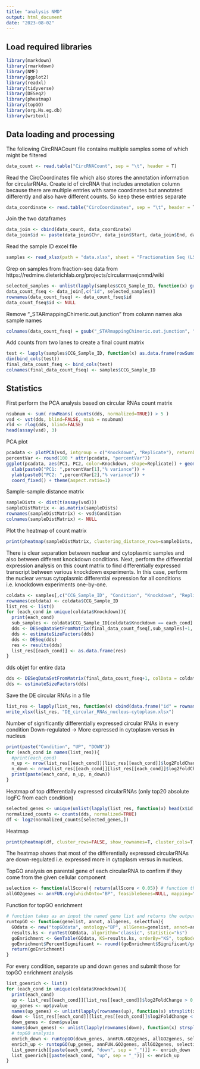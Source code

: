 ```yaml
---
title: "analysis NMD"
output: html_document
date: "2023-08-02"
---
```


## Load required libraries
```r
library(markdown)
library(rmarkdown)
library(NMF)
library(ggplot2)
library(readxl)
library(tidyverse)
library(DESeq2)
library(pheatmap)
library(topGO)
library(org.Hs.eg.db)
library(writexl)
```

## Data loading and processing
The following CircRNACount file contains multiple samples some of which might be filtered
```r
data_count <- read.table("CircRNACount", sep = "\t", header = T)
```

Read the CircCoordinates file which also stores the annotation information for circularRNAs. Create id of circRNA that includes annotation column because there are multiple entries with same coordinates but annotated differently and also have different counts. So keep these entries separate
```r
data_coordinate <- read.table("CircCoordinates", sep = "\t", header = T)
```

Join the two dataframes
```r
data_join <- cbind(data_count, data_coordinate)
data_join$id <- paste(data_join$Chr, data_join$Start, data_join$End, data_join$Gene , sep = "_")
```


Read the sample ID excel file
```r
samples <- read_xlsx(path = "data.xlsx", sheet = "Fractionation Seq (LS)", col_names = T)
```

Grep on samples from fraction-seq data from https://redmine.dieterichlab.org/projects/circularrnaejcnmd/wiki
```r
selected_samples <- unlist(lapply(samples$CCG_Sample_ID, function(x) grep(x, names(data_join), value = T)))
data_count_fseq <- data_join[,c("id", selected_samples)]
rownames(data_count_fseq) <- data_count_fseq$id
data_count_fseq$id <- NULL
```

Remove "_STARmappingChimeric.out.junction" from column names aka sample names
```r
colnames(data_count_fseq) = gsub("_STARmappingChimeric.out.junction", "", colnames(data_count_fseq))
```

Add counts from two lanes to create a final count matrix
```r
test <- lapply(samples$CCG_Sample_ID, function(x) as.data.frame(rowSums(data_count_fseq[,grepl(x,colnames(data_count_fseq))])))
dim(bind_cols(test))
final_data_count_fseq <- bind_cols(test)
colnames(final_data_count_fseq) <- samples$CCG_Sample_ID
```

## Statistics
First perform the PCA analysis based on circular RNAs count matrix
```r
nsubnum <- sum( rowMeans( counts(dds, normalized=TRUE)) > 5 )
vsd <- vst(dds, blind=FALSE, nsub = nsubnum)
rld <- rlog(dds, blind=FALSE)
head(assay(vsd), 3)
```

PCA plot
```r
pcadata <- plotPCA(vsd, intgroup = c("Knockdown", "Replicate"), returnData = T)
percentVar <- round(100 * attr(pcadata, "percentVar"))
ggplot(pcadata, aes(PC1, PC2, color=Knockdown, shape=Replicate)) + geom_point(size=3) +
  xlab(paste0("PC1: ",percentVar[1],"% variance")) +
  ylab(paste0("PC2: ",percentVar[2],"% variance")) + 
  coord_fixed() + theme(aspect.ratio=1)
```

Sample-sample distance matrix
```r
sampleDists <- dist(t(assay(vsd)))
sampleDistMatrix <- as.matrix(sampleDists)
rownames(sampleDistMatrix) <- vsd$Condition
colnames(sampleDistMatrix) <- NULL
```

Plot the heatmap of count matrix
```r
print(pheatmap(sampleDistMatrix, clustering_distance_rows=sampleDists, clustering_distance_cols=sampleDists)) #,col=colors))
```

There is clear separation between nuclear and cytoplasmic samples and also between different knockdown conditions. Next, perform the differential expression analysis on this count matrix to find differentially expressed transcript between various knockdown experiments. In this case, perform the nuclear versus cytoplasmic differential expression for all conditions i.e. knockdown experiments one-by-one.
```r
coldata <- samples[,c("CCG_Sample_ID", "Condition", "Knockdown", "Replicate")]
rownames(coldata) <- coldata$CCG_Sample_ID
list_res <- list()
for (each_cond in unique(coldata$Knockdown)){
  print(each_cond)
  sub_samples <- coldata$CCG_Sample_ID[coldata$Knockdown == each_cond]
  dds <- DESeqDataSetFromMatrix(final_data_count_fseq[,sub_samples]+1, colData = coldata[sub_samples,], design = ~ Replicate)
  dds <- estimateSizeFactors(dds)
  dds <- DESeq(dds)
  res <- results(dds)
  list_res[[each_cond]] <- as.data.frame(res)
}
```

dds objet for entire data
```r
dds <- DESeqDataSetFromMatrix(final_data_count_fseq+1, colData = coldata, design = ~ Replicate)
dds <- estimateSizeFactors(dds)
```

Save the DE circular RNAs in a file
```r
list_res <- lapply(list_res, function(x) cbind(data.frame("id" = rownames(x)), x))  # add circular IDs as column as writexl package doesnt write rownames to the file
write_xlsx(list_res, "DE_circular_RNAs_nucleus-cytoplasm.xlsx")
```

Number of significantly differentially expressed circular RNAs in every condition
Down-regulated -> More expressed in cytoplasm versus in nucleus
```r
print(paste("Condition", "UP", "DOWN"))
for (each_cond in names(list_res)){
  #print(each_cond)
  n_up <- nrow(list_res[[each_cond]][list_res[[each_cond]]$log2FoldChange > 0 & list_res[[each_cond]]$pvalue < 0.05, ])
  n_down <- nrow(list_res[[each_cond]][list_res[[each_cond]]$log2FoldChange < 0 & list_res[[each_cond]]$pvalue < 0.05, ])
  print(paste(each_cond, n_up, n_down))
}
```

Heatmap of top differentially expressed circularRNAs (only top20 absolute logFC from each condition)
```r
selected_genes <- unique(unlist(lapply(list_res, function(x) head(x$id[order(abs(x$log2FoldChange), decreasing = T)], 20))))
normalized_counts <- counts(dds, normalized=TRUE)
df <- log2(normalized_counts[selected_genes,])
```

Heatmap
```r
print(pheatmap(df, cluster_rows=FALSE, show_rownames=T, cluster_cols=T, annotation_col=as.data.frame(colData(dds)[,c("Knockdown", "Replicate")]), angle_col = 45))
```
The heatmap shows that most of the differentially expressed circularRNAs are down-regulated i.e. expressed more in cytoplasm versus in nucleus.

TopGO analysis on parental gene of each circularRNA to confirm if they come from the given cellular component
```r
selection <- function(allScore){ return(allScore < 0.05)} # function that returns TRUE/FALSE for p-values<0.05
allGO2genes <- annFUN.org(whichOnto="BP", feasibleGenes=NULL, mapping="org.Hs.eg.db", ID="symbol")  # only select cellular component because this is what I want to confirm first
```

Function for topGO enrichment
```r
# function takes as an input the named gene list and returns the output of topGO
runtopGO <- function(genelist, annot, allgenes, selectfun){
  GOdata <- new("topGOdata", ontology="BP", allGenes=genelist, annot=annot, GO2genes=allgenes, geneSel=selectfun, nodeSize=10)
  results.ks <- runTest(GOdata, algorithm="classic", statistic="ks")
  goEnrichment <- GenTable(GOdata, KS=results.ks, orderBy="KS", topNodes=20)
  goEnrichment$PercentSignificant <- round((goEnrichment$Significant/goEnrichment$Annotated)*100, 2)
  return(goEnrichment)
}
```

For every condition, separate up and down genes and submit those for topGO enrichment analysis
```r
list_goenrich <- list()
for (each_cond in unique(coldata$Knockdown)){
  print(each_cond)
  up <- list_res[[each_cond]][list_res[[each_cond]]$log2FoldChange > 0,]
  up_genes <- up$pvalue
  names(up_genes) <- unlist(lapply(rownames(up), function(x) strsplit(x, "_")[[1]][4]))
  down <- list_res[[each_cond]][list_res[[each_cond]]$log2FoldChange < 0,]
  down_genes <- down$pvalue
  names(down_genes) <- unlist(lapply(rownames(down), function(x) strsplit(x, "_")[[1]][4]))
  # topGO analysis
  enrich_down <- runtopGO(down_genes, annFUN.GO2genes, allGO2genes, selection)
  enrich_up <- runtopGO(up_genes, annFUN.GO2genes, allGO2genes, selection)
  list_goenrich[[paste(each_cond, "down", sep = "_")]] <- enrich_down
  list_goenrich[[paste(each_cond, "up", sep = "_")]] <- enrich_up
}
```

